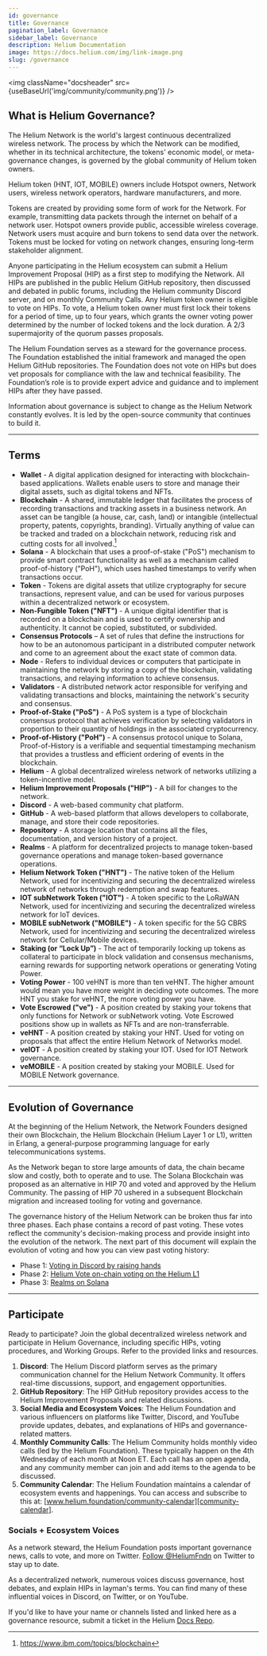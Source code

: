 ```yaml
---
id: governance
title: Governance
pagination_label: Governance
sidebar_label: Governance
description: Helium Documentation
image: https://docs.helium.com/img/link-image.png
slug: /governance
---
```



<img className="docsheader" src={useBaseUrl('img/community/community.png')} />

## What is Helium Governance?

The Helium Network is the world's largest continuous decentralized wireless network. The process by
which the Network can be modified, whether in its technical architecture, the tokens' economic
model, or meta-governance changes, is governed by the global community of Helium token owners.

Helium token (HNT, IOT, MOBILE) owners include Hotspot owners, Network users, wireless network
operators, hardware manufacturers, and more.

Tokens are created by providing some form of work for the Network. For example, transmitting data
packets through the internet on behalf of a network user. Hotspot owners provide public, accessible
wireless coverage. Network users must acquire and burn tokens to send data over the network. Tokens
must be locked for voting on network changes, ensuring long-term stakeholder alignment.

Anyone participating in the Helium ecosystem can submit a Helium Improvement Proposal (HIP) as a
first step to modifying the Network. All HIPs are published in the public Helium GitHub repository,
then discussed and debated in public forums, including the Helium community Discord server, and on
monthly Community Calls. Any Helium token owner is eligible to vote on HIPs. To vote, a Helium token
owner must first lock their tokens for a period of time, up to four years, which grants the owner
voting power determined by the number of locked tokens and the lock duration. A 2/3 supermajority of
the quorum passes proposals.

The Helium Foundation serves as a steward for the governance process. The Foundation established the
initial framework and managed the open Helium GitHub repositories. The Foundation does not vote on
HIPs but does vet proposals for compliance with the law and technical feasibility. The Foundation’s
role is to provide expert advice and guidance and to implement HIPs after they have passed.

Information about governance is subject to change as the Helium Network constantly evolves. It is
led by the open-source community that continues to build it.

---

## Terms

- **Wallet** - A digital application designed for interacting with blockchain-based applications.
  Wallets enable users to store and manage their digital assets, such as digital tokens and NFTs.
- **Blockchain** - A shared, immutable ledger that facilitates the process of recording transactions
  and tracking assets in a business network. An asset can be tangible (a house, car, cash, land) or
  intangible (intellectual property, patents, copyrights, branding). Virtually anything of value can
  be tracked and traded on a blockchain network, reducing risk and cutting costs for all
  involved.[^1]
- **Solana** - A blockchain that uses a proof-of-stake ("PoS") mechanism to provide smart contract
  functionality as well as a mechanism called proof-of-history ("PoH"), which uses hashed timestamps
  to verify when transactions occur.
- **Token** - Tokens are digital assets that utilize cryptography for secure transactions, represent
  value, and can be used for various purposes within a decentralized network or ecosystem.
- **Non-Fungible Token ("NFT")** - A unique digital identifier that is recorded on a blockchain and
  is used to certify ownership and authenticity. It cannot be copied, substituted, or subdivided.
- **Consensus Protocols** – A set of rules that define the instructions for how to be an autonomous
  participant in a distributed computer network and come to an agreement about the exact state of
  common data.
- **Node** - Refers to individual devices or computers that participate in maintaining the network
  by storing a copy of the blockchain, validating transactions, and relaying information to achieve
  consensus.
- **Validators** - A distributed network actor responsible for verifying and validating transactions
  and blocks, maintaining the network's security and consensus.
- **Proof-of-Stake ("PoS")** - A PoS system is a type of blockchain consensus protocol that achieves
  verification by selecting validators in proportion to their quantity of holdings in the associated
  cryptocurrency.
- **Proof-of-History ("PoH")** - A consensus protocol unique to Solana, Proof-of-History is a
  verifiable and sequential timestamping mechanism that provides a trustless and efficient ordering
  of events in the blockchain.
- **Helium** - A global decentralized wireless network of networks utilizing a token-incentive
  model.
- **Helium Improvement Proposals ("HIP")** - A bill for changes to the network.
- **Discord** - A web-based community chat platform.
- **GitHub** - A web-based platform that allows developers to collaborate, manage, and store their
  code repositories.
- **Repository** - A storage location that contains all the files, documentation, and version
  history of a project.
- **Realms** - A platform for decentralized projects to manage token-based governance operations and
  manage token-based governance operations.
- **Helium Network Token ("HNT")** - The native token of the Helium Network, used for incentivizing
  and securing the decentralized wireless network of networks through redemption and swap features.
- **IOT subNetwork Token ("IOT")** - A token specific to the LoRaWAN Network, used for incentivizing
  and securing the decentralized wireless network for IoT devices.
- **MOBILE subNetwork ("MOBILE")** - A token specific for the 5G CBRS Network, used for
  incentivizing and securing the decentralized wireless network for Cellular/Mobile devices.
- **Staking (or “Lock Up”)** - The act of temporarily locking up tokens as collateral to participate
  in block validation and consensus mechanisms, earning rewards for supporting network operations or
  generating Voting Power.
- **Voting Power** - 100 veHNT is more than ten veHNT. The higher amount would mean you have more
  weight in deciding vote outcomes. The more HNT you stake for veHNT, the more voting power you
  have.
- **Vote Escrowed ("ve")** - A position created by staking your tokens that only functions for
  Network or subNetwork voting. Vote Escrowed positions show up in wallets as NFTs and are
  non-transferrable.
- **veHNT** - A position created by staking your HNT. Used for voting on proposals that affect the
  entire Helium Network of Networks model.
- **veIOT** - A position created by staking your IOT. Used for IOT Network governance.
- **veMOBILE** - A position created by staking your MOBILE. Used for MOBILE Network governance.

---

## Evolution of Governance

At the beginning of the Helium Network, the Network Founders designed their own Blockchain, the
Helium Blockchain (Helium Layer 1 or L1), written in Erlang, a general-purpose programming language
for early telecommunications systems.

As the Network began to store large amounts of data, the chain became slow and costly, both to
operate and to use. The Solana Blockchain was proposed as an alternative in HIP 70 and voted and
approved by the Helium Community. The passing of HIP 70 ushered in a subsequent Blockchain migration
and increased tooling for voting and governance.

The governance history of the Helium Network can be broken thus far into three phases. Each phase
contains a record of past voting. These votes reflect the community's decision-making process and
provide insight into the evolution of the network. The next part of this document will explain the
evolution of voting and how you can view past voting history:

- Phase 1: [Voting in Discord by raising hands](governance/phase-1)
- Phase 2: [Helium Vote on-chain voting on the Helium L1](governance/phase-2)
- Phase 3: [Realms on Solana](governance/phase-3)

---

## Participate

Ready to participate? Join the global decentralized wireless network and participate in Helium
Governance, including specific HIPs, voting procedures, and Working Groups. Refer to the provided
links and resources.

<!-- TODO: use sol docs buttons https://docs.solana.com/developers -->

1. **Discord**: The Helium Discord platform serves as the primary communication channel for the
   Helium Network Community. It offers real-time discussions, support, and engagement opportunities.
2. **GitHub Repository**: The HIP GitHub repository provides access to the Helium Improvement
   Proposals and related discussions.
3. **Social Media and Ecosystem Voices**: The Helium Foundation and various influencers on platforms
   like Twitter, Discord, and YouTube provide updates, debates, and explanations of HIPs and
   governance-related matters.
4. **Monthly Community Calls**: The Helium Community holds monthly video calls (led by the Helium
   Foundation). These typically happen on the 4th Wednesday of each month at Noon ET. Each call has
   an open agenda, and any community member can join and add items to the agenda to be discussed.
5. **Community Calendar**: The Helium Foundation maintains a calendar of ecosystem events and
   happenings. You can access and subscribe to this at:
   [www.helium.foundation/community-calendar][community-calendar].

### Socials + Ecosystem Voices

As a network steward, the Helium Foundation posts important governance news, calls to vote, and more
on Twitter. [Follow @HeliumFndn][foundation-twitter] on Twitter to stay up to date.

As a decentralized network, numerous voices discuss governance, host debates, and explain HIPs in
layman's terms. You can find many of these influential voices in Discord, on Twitter, or on YouTube.

If you'd like to have your name or channels listed and linked here as a governance resource, submit
a ticket in the Helium [Docs Repo][docs-issues].

[discord]: https://discord.gg/helium
[docs-issues]: https://github.com/helium/docs/issues
[community-call-notes]:
  https://docs.google.com/document/d/1bMm2alBigBj3detA775Dn0Gz9UM5XczAeK9vnjBB3l0
[community-call-video]: https://helium.foundation/community-call
[foundation]: https://www.helium.foundation
[helium-dao]: https://www.realms.heliumvote.com/dao/hnt
[iot-dao]: https://www.realms.heliumvote.com/dao/iot
[mobile-dao]: https://www.realms.heliumvote.com/dao/mobile
[realms]: https://app.realms.today/
[realms-tutorial]: /staking-with-realms
[github-hip]: https://github.com/helium/HIP
[discord-hip]: discord://discord.com/channels/404106811252408320/730243559873052754
[hip-docs]: /hip
[foundation-twitter]: https://twitter.com/HeliumFndn
[realms]: /realms
[bip]: https://github.com/bitcoin/bips
[community-calendar]: https://www.helium.foundation/community-calendar

[^1]: https://www.ibm.com/topics/blockchain
